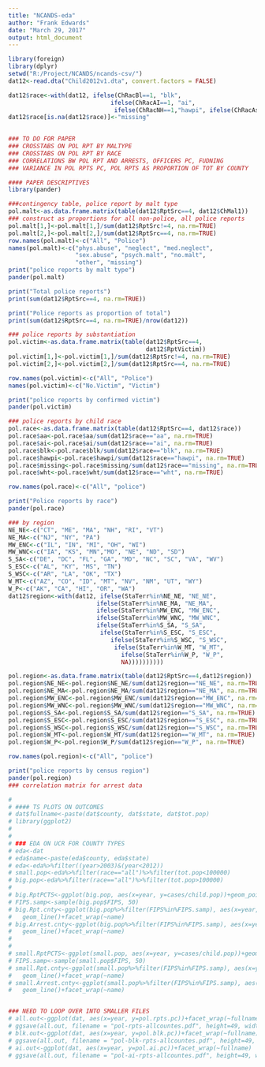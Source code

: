 ```yaml
---
title: "NCANDS-eda"
author: "Frank Edwards"
date: "March 29, 2017"
output: html_document
---
```


```r
library(foreign)
library(dplyr)
setwd("R:/Project/NCANDS/ncands-csv/")
dat12<-read.dta("Child2012v1.dta", convert.factors = FALSE)

dat12$race<-with(dat12, ifelse(ChRacBl==1, "blk",
                             ifelse(ChRacAI==1, "ai",
                              ifelse(ChRacNH==1,"hawpi", ifelse(ChRacAs==1, "aa",                                 ifelse(ChRacWh==1, "wht", "missing"))))))
dat12$race[is.na(dat12$race)]<-"missing"
  

### TO DO FOR PAPER
### CROSSTABS ON POL RPT BY MALTYPE
### CROSSTABS ON POL RPT BY RACE
### CORRELATIONS BW POL RPT AND ARRESTS, OFFICERS PC, FUDNING
### VARIANCE IN POL RPTS PC, POL RPTS AS PROPORTION OF TOT BY COUNTY

#### PAPER DESCRIPTIVES
library(pander)

###contingency table, police report by malt type
pol.malt<-as.data.frame.matrix(table(dat12$RptSrc==4, dat12$ChMal1))
### construct as proportions for all non-police, all police reports
pol.malt[1,]<-pol.malt[1,]/sum(dat12$RptSrc!=4, na.rm=TRUE)                        
pol.malt[2,]<-pol.malt[2,]/sum(dat12$RptSrc==4, na.rm=TRUE)
row.names(pol.malt)<-c("All", "Police")
names(pol.malt)<-c("phys.abuse", "neglect", "med.neglect",
                   "sex.abuse", "psych.malt", "no.malt",
                   "other", "missing")
print("police reports by malt type")
pander(pol.malt)

print("Total police reports")
print(sum(dat12$RptSrc==4, na.rm=TRUE))

print("Police reports as proportion of total")
print(sum(dat12$RptSrc==4, na.rm=TRUE)/nrow(dat12))

### police reports by substantiation
pol.victim<-as.data.frame.matrix(table(dat12$RptSrc==4,
                                       dat12$RptVictim))
pol.victim[1,]<-pol.victim[1,]/sum(dat12$RptSrc!=4, na.rm=TRUE)                        
pol.victim[2,]<-pol.victim[2,]/sum(dat12$RptSrc==4, na.rm=TRUE)

row.names(pol.victim)<-c("All", "Police")
names(pol.victim)<-c("No.Victim", "Victim")

print("police reports by confirmed victim")
pander(pol.victim)

### police reports by child race
pol.race<-as.data.frame.matrix(table(dat12$RptSrc==4, dat12$race))
pol.race$aa<-pol.race$aa/sum(dat12$race=="aa", na.rm=TRUE)
pol.race$ai<-pol.race$ai/sum(dat12$race=="ai", na.rm=TRUE)
pol.race$blk<-pol.race$blk/sum(dat12$race=="blk", na.rm=TRUE)
pol.race$hawpi<-pol.race$hawpi/sum(dat12$race=="hawpi", na.rm=TRUE)
pol.race$missing<-pol.race$missing/sum(dat12$race=="missing", na.rm=TRUE)
pol.race$wht<-pol.race$wht/sum(dat12$race=="wht", na.rm=TRUE)

row.names(pol.race)<-c("All", "police")

print("Police reports by race")
pander(pol.race)

### by region
NE_NE<-c("CT", "ME", "MA", "NH", "RI", "VT") 
NE_MA<-c("NJ", "NY", "PA")
MW_ENC<-c("IL", "IN", "MI", "OH", "WI")
MW_WNC<-c("IA", "KS", "MN","MO", "NE", "ND", "SD")
S_SA<-c("DE", "DC", "FL", "GA", "MD", "NC", "SC", "VA", "WV")
S_ESC<-c("AL", "KY", "MS", "TN")
S_WSC<-c("AR", "LA", "OK", "TX")
W_MT<-c("AZ", "CO", "ID", "MT", "NV", "NM", "UT", "WY")
W_P<-c("AK", "CA", "HI", "OR", "WA")
dat12$region<-with(dat12, ifelse(StaTerr%in%NE_NE, "NE_NE", 
                         ifelse(StaTerr%in%NE_MA, "NE_MA",
                         ifelse(StaTerr%in%MW_ENC, "MW_ENC",
                         ifelse(StaTerr%in%MW_WNC, "MW_WNC",
                         ifelse(StaTerr%in%S_SA, "S_SA",
                          ifelse(StaTerr%in%S_ESC, "S_ESC",
                             ifelse(StaTerr%in%S_WSC, "S_WSC",
                              ifelse(StaTerr%in%W_MT, "W_MT", 
                                ifelse(StaTerr%in%W_P, "W_P", 
                                NA))))))))))

pol.region<-as.data.frame.matrix(table(dat12$RptSrc==4,dat12$region))
pol.region$NE_NE<-pol.region$NE_NE/sum(dat12$region=="NE_NE", na.rm=TRUE)
pol.region$NE_MA<-pol.region$NE_MA/sum(dat12$region=="NE_MA", na.rm=TRUE)
pol.region$MW_ENC<-pol.region$MW_ENC/sum(dat12$region=="MW_ENC", na.rm=TRUE)
pol.region$MW_WNC<-pol.region$MW_WNC/sum(dat12$region=="MW_WNC", na.rm=TRUE)
pol.region$S_SA<-pol.region$S_SA/sum(dat12$region=="S_SA", na.rm=TRUE)
pol.region$S_ESC<-pol.region$S_ESC/sum(dat12$region=="S_ESC", na.rm=TRUE)
pol.region$S_WSC<-pol.region$S_WSC/sum(dat12$region=="S_WSC", na.rm=TRUE)
pol.region$W_MT<-pol.region$W_MT/sum(dat12$region=="W_MT", na.rm=TRUE)
pol.region$W_P<-pol.region$W_P/sum(dat12$region=="W_P", na.rm=TRUE)

row.names(pol.region)<-c("All", "police")

print("police reports by census region")
pander(pol.region)
### correlation matrix for arrest data

# 
# #### TS PLOTS ON OUTCOMES
# dat$fullname<-paste(dat$county, dat$state, dat$tot.pop)
# library(ggplot2)
# 
# 
# ### EDA ON UCR FOR COUNTY TYPES
# eda<-dat
# eda$name<-paste(eda$county, eda$state)
# eda<-eda%>%filter((year>2003)&(year<2012))
# small.pop<-eda%>%filter(race=="all")%>%filter(tot.pop<100000)
# big.pop<-eda%>%filter(race=="all")%>%filter(tot.pop>100000)
# 
# big.RptPCTS<-ggplot(big.pop, aes(x=year, y=cases/child.pop))+geom_point()
# FIPS.samp<-sample(big.pop$FIPS, 50)
# big.Rpt.cnty<-ggplot(big.pop%>%filter(FIPS%in%FIPS.samp), aes(x=year, y=cases/child.pop))+
#   geom_line()+facet_wrap(~name)
# big.Arrest.cnty<-ggplot(big.pop%>%filter(FIPS%in%FIPS.samp), aes(x=year, y=arrest/tot.pop, col=offense))+
#   geom_line()+facet_wrap(~name)
# 
# 
# small.RptPCTS<-ggplot(small.pop, aes(x=year, y=cases/child.pop))+geom_point()
# FIPS.samp<-sample(small.pop$FIPS, 50)
# small.Rpt.cnty<-ggplot(small.pop%>%filter(FIPS%in%FIPS.samp), aes(x=year, y=cases/child.pop))+
#   geom_line()+facet_wrap(~name)
# small.Arrest.cnty<-ggplot(small.pop%>%filter(FIPS%in%FIPS.samp), aes(x=year, y=arrest/tot.pop, col=offense))+
#   geom_line()+facet_wrap(~name)


### NEED TO LOOP OVER INTO SMALLER FILES
# all.out<-ggplot(dat, aes(x=year, y=pol.rpts.pc))+facet_wrap(~fullname)
# ggsave(all.out, filename = "pol-rpts-allcountes.pdf", height=49, width=49)
# blk.out<-ggplot(dat, aes(x=year, y=pol.blk.pc))+facet_wrap(~fullname)
# ggsave(all.out, filename = "pol-blk-rpts-allcountes.pdf", height=49, width=49)
# ai.out<-ggplot(dat, aes(x=year, y=pol.ai.pc))+facet_wrap(~fullname)
# ggsave(all.out, filename = "pol-ai-rpts-allcountes.pdf", height=49, width=49)
```